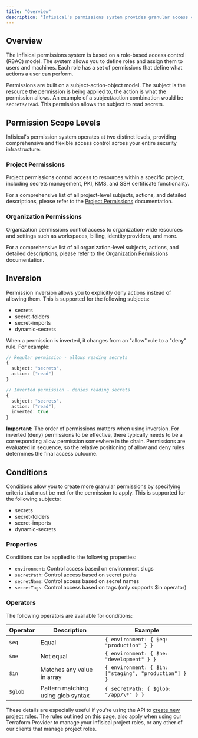 ```yaml
---
title: "Overview"
description: "Infisical's permissions system provides granular access control."
---
```


## Overview

The Infisical permissions system is based on a role-based access control (RBAC) model. The system allows you to define roles and assign them to users and machines. Each role has a set of permissions that define what actions a user can perform.

Permissions are built on a subject-action-object model. The subject is the resource the permission is being applied to, the action is what the permission allows.
An example of a subject/action combination would be `secrets/read`. This permission allows the subject to read secrets.

## Permission Scope Levels

Infisical's permission system operates at two distinct levels, providing comprehensive and flexible access control across your entire security infrastructure:

### Project Permissions

Project permissions control access to resources within a specific project, including secrets management, PKI, KMS, and SSH certificate functionality.

For a comprehensive list of all project-level subjects, actions, and detailed descriptions, please refer to the [Project Permissions](/internals/permissions/project-permissions) documentation.

### Organization Permissions

Organization permissions control access to organization-wide resources and settings such as workspaces, billing, identity providers, and more.

For a comprehensive list of all organization-level subjects, actions, and detailed descriptions, please refer to the [Organization Permissions](/internals/permissions/organization-permissions) documentation.

## Inversion

Permission inversion allows you to explicitly deny actions instead of allowing them. This is supported for the following subjects:

- secrets
- secret-folders
- secret-imports
- dynamic-secrets

When a permission is inverted, it changes from an "allow" rule to a "deny" rule. For example:

```typescript
// Regular permission - allows reading secrets
{
  subject: "secrets",
  action: ["read"]
}

// Inverted permission - denies reading secrets
{
  subject: "secrets",
  action: ["read"],
  inverted: true
}
```

**Important:** The order of permissions matters when using inversion. For inverted (deny) permissions to be effective, there
typically needs to be a corresponding allow permission somewhere in the chain. Permissions are evaluated in sequence,
so the relative positioning of allow and deny rules determines the final access outcome.

## Conditions

Conditions allow you to create more granular permissions by specifying criteria that must be met for the permission to apply. This is supported for the following subjects:

- secrets
- secret-folders
- secret-imports
- dynamic-secrets

### Properties

Conditions can be applied to the following properties:

- `environment`: Control access based on environment slugs
- `secretPath`: Control access based on secret paths
- `secretName`: Control access based on secret names
- `secretTags`: Control access based on tags (only supports $in operator)

### Operators

The following operators are available for conditions:

| Operator | Description                        | Example                                               |
| -------- | ---------------------------------- | ----------------------------------------------------- |
| `$eq`    | Equal                              | `{ environment: { $eq: "production" } }`              |
| `$ne`    | Not equal                          | `{ environment: { $ne: "development" } }`             |
| `$in`    | Matches any value in array         | `{ environment: { $in: ["staging", "production"] } }` |
| `$glob`  | Pattern matching using glob syntax | `{ secretPath: { $glob: "/app/\*" } }`                |

These details are especially useful if you're using the API to [create new project roles](../api-reference/endpoints/project-roles/create).
The rules outlined on this page, also apply when using our Terraform Provider to manage your Infisical project roles, or any other of our clients that manage project roles.
